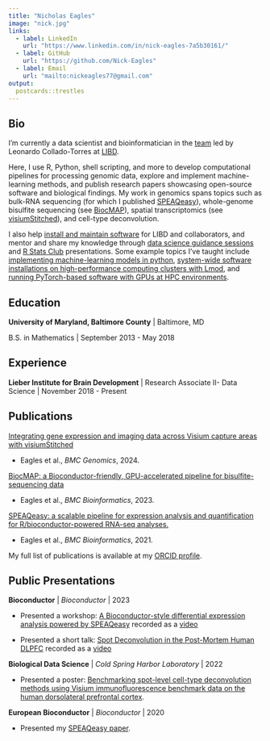 ```yaml
---
title: "Nicholas Eagles"
image: "nick.jpg"
links:
  - label: LinkedIn
    url: "https://www.linkedin.com/in/nick-eagles-7a5b30161/"
  - label: GitHub
    url: "https://github.com/Nick-Eagles"
  - label: Email
    url: "mailto:nickeagles77@gmail.com"
output:
  postcards::trestles
---
```

 
## Bio

I'm currently a data scientist and bioinformatician in the
[team](https://lcolladotor.github.io/bioc_team_ds/) led by Leonardo
Collado-Torres at [LIBD](https://www.libd.org/).

Here, I use R, Python, shell scripting, and more to develop computational
pipelines for processing genomic data, explore and implement machine-learning
methods, and publish research papers showcasing open-source software and biological
findings. My work in genomics spans topics such as bulk-RNA sequencing (for
which I published [SPEAQeasy](https://doi.org/10.1186/s12859-021-04142-3)),
whole-genome bisulfite sequencing (see
[BiocMAP](https://doi.org/10.1101/2022.04.20.488947)), spatial transcriptomics
(see [visiumStitched](https://doi.org/10.1186/s12864-024-10991-y)), and
cell-type deconvolution.

I also help
[install and maintain software](https://github.com/LieberInstitute/jhpce_mod_source)
for LIBD and collaborators, and mentor and share my knowledge through
[data science guidance sessions](https://lcolladotor.github.io/bioc_team_ds/data-science-guidance-sessions.html)
and [R Stats Club](http://research.libd.org/rstatsclub/) presentations. Some example
topics I've taught include
[implementing machine-learning models in python](https://youtu.be/-qFz7PwWEeY),
[system-wide software installations on high-performance computing clusters with Lmod](https://youtu.be/8w6JDsrgqVs),
and [running PyTorch-based software with GPUs at HPC environments](https://youtu.be/zOMUXYHtVJM).

## Education

**University of Maryland, Baltimore County** | Baltimore, MD

B.S. in Mathematics | September 2013 - May 2018

## Experience

**Lieber Institute for Brain Development** | Research Associate II- Data Science | November 2018 - Present

## Publications

[Integrating gene expression and imaging data across Visium capture areas with visiumStitched](https://doi.org/10.1186/s12864-024-10991-y)

- Eagles et al., *BMC Genomics*, 2024.

[BiocMAP: a Bioconductor-friendly, GPU-accelerated pipeline for bisulfite-sequencing data](https://doi.org/10.1186/s12859-023-05461-3)

- Eagles et al., *BMC Bioinformatics*, 2023.

[SPEAQeasy: a scalable pipeline for expression analysis and quantification for R/bioconductor-powered RNA-seq analyses.](https://doi.org/10.1186/s12859-021-04142-3)

- Eagles et al., *BMC Bioinformatics*, 2021.

My full list of publications is available at my [ORCID profile](https://orcid.org/0000-0002-9808-5254).

## Public Presentations

**Bioconductor** | *Bioconductor* | 2023

- Presented a workshop: [A Bioconductor-style differential expression analysis powered by SPEAQeasy](http://research.libd.org/SPEAQeasyWorkshop2023/) recorded as a [video](https://www.youtube.com/watch?v=6hJXPw9PM1o)

- Presented a short talk: [Spot Deconvolution in the Post-Mortem Human DLPFC](https://speakerdeck.com/nickeagles/bioc-2023-spot-deconvolution) recorded as a [video](https://www.youtube.com/watch?v=YA5H2XP6jjU&t=700s)

**Biological Data Science** | *Cold Spring Harbor Laboratory* | 2022

- Presented a poster: [Benchmarking spot-level cell-type deconvolution methods using Visium immunofluorescence benchmark data on the human dorsolateral prefrontal cortex](https://speakerdeck.com/nickeagles/bds-2022).

**European Bioconductor** | *Bioconductor* | 2020

- Presented my [SPEAQeasy paper](https://www.youtube.com/watch?v=tPSG23hUHSI).

